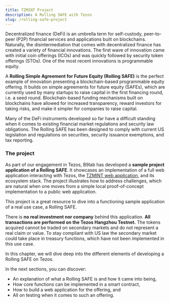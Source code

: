 ```yaml
---
title: TZMINT Project
description: A Rolling SAFE with Tezos
slug: /rolling-safe-project
---
```




<OverviewBox title="A Rolling Simple Agreement for Future Equity with Tezos" imgSrc="/img/cso_00_landing_page_future_equity-02-01.png" floating="true">

Decentralized finance (DeFi) is an umbrella term for self-custody, peer-to-peer (P2P) financial services and applications built on blockchains. Naturally, the disintermediation that comes with decentralized finance has created a variety of financial innovations. The first wave of innovation came with initial coin offerings (ICOs) and was quickly followed by security token offerings (STOs). One of the most recent innovations is programmable equity.

A **Rolling Simple Agreement for Future Equity (Rolling SAFE)** is the perfect example of innovation presenting a blockchain-based programmable equity offering. It builds on simple agreements for future equity (SAFEs), which are currently used by many startups to raise capital in the first financing round, i.e. a seed round. Blockchain-based funding mechanisms built on blockchains have allowed for increased transparency, reward investors for taking risks, and make it simpler for companies to raise capital.

Many of the DeFi instruments developed so far have a difficult standing when it comes to existing financial market regulations and security law obligations. The Rolling SAFE has been designed to comply with current US legislation and regulations on securities, security issuance exemptions, and tax reporting.

</OverviewBox>

### The project

As part of our engagement in Tezos, B9lab has developed a **sample project application of a Rolling SAFE**. It showcases an implementation of a full web application interacting with Tezos, the [TZMINT web application](https://tzmint.b9lab.com/), and its ecosystem stack. The project illustrates how to address challenges, which are natural when one moves from a simple local proof-of-concept implementation to a public web application.

This project is a great resource to dive into a functioning sample application of a real use case, a Rolling SAFE.

There is **no real investment nor company** behind this application. **All transactions are performed on the Tezos Hangzhou Testnet.** The tokens acquired cannot be traded on secondary markets and do not represent a real claim or value. To stay compliant with US law the secondary market could take place in treasury functions, which have not been implemented in this use case.

<OverviewBox title="In this chapter" imgSrc="/img/cso_00_introduction_building_platform-01.png" floating="true">

In this chapter, we will dive deep into the different elements of developing a Rolling SAFE on Tezos.

In the next sections, you can discover:

* An explanation of what a Rolling SAFE is and how it came into being,
* How core functions can be implemented in a smart contract,
* How to build a web application for the offering, and 
* All on testing when it comes to such an offering.

</OverviewBox>

<ActionCardWrapper>
    <ActionCard href="/intro-origins-of-rolling-safe" text="What is a Rolling SAFE?" desc="Want to discover more on how a Rolling SAFE works and what benefits this new financial mechanism brings for issuers and investors?"/>
    <ActionCard href="/rolling-safe-smart-contract-implementation-part-1" text="Implementing Core Functions" desc="Let's take a closer look at the smart contract and how we can implement core functions of the offering with it."/>
    <ActionCard href="/rolling-safe-system-architecture" text="Building the TZMINT web application" desc="Want to build a web application for your offering? Let's take a look at the UI used in this example project!"/>
    <ActionCard href="/rolling-safe-platform-tests" text="Testing, Testing, Testing" desc="Testing is vital! If you want to find out more on how to test an application, this will give you an example of how to conduct testing and the challenges that come with it."/>
</ActionCardWrapper>
